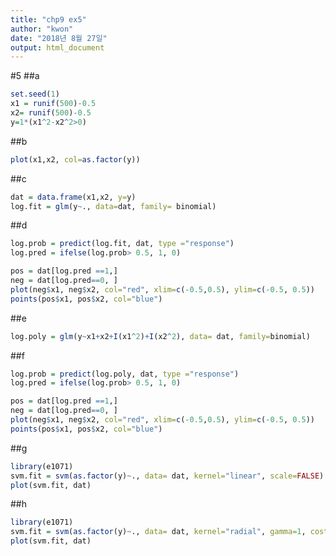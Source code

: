 ```yaml
---
title: "chp9 ex5"
author: "kwon"
date: "2018년 8월 27일"
output: html_document
---
```


#5
##a
```r
set.seed(1)
x1 = runif(500)-0.5
x2= runif(500)-0.5
y=1*(x1^2-x2^2>0)
```

##b
```r
plot(x1,x2, col=as.factor(y))
```

##c
```r
dat = data.frame(x1,x2, y=y)
log.fit = glm(y~., data=dat, family= binomial)
```

##d
```r
log.prob = predict(log.fit, dat, type ="response")
log.pred = ifelse(log.prob> 0.5, 1, 0)

pos = dat[log.pred ==1,]
neg = dat[log.pred==0, ]
plot(neg$x1, neg$x2, col="red", xlim=c(-0.5,0.5), ylim=c(-0.5, 0.5))
points(pos$x1, pos$x2, col="blue")

```
##e
```r
log.poly = glm(y~x1+x2+I(x1^2)+I(x2^2), data= dat, family=binomial)
```
##f
```r
log.prob = predict(log.poly, dat, type ="response")
log.pred = ifelse(log.prob> 0.5, 1, 0)

pos = dat[log.pred ==1,]
neg = dat[log.pred==0, ]
plot(neg$x1, neg$x2, col="red", xlim=c(-0.5,0.5), ylim=c(-0.5, 0.5))
points(pos$x1, pos$x2, col="blue")
```

##g
```r
library(e1071)
svm.fit = svm(as.factor(y)~., data= dat, kernel="linear", scale=FALSE)
plot(svm.fit, dat)
```

##h
```r
library(e1071)
svm.fit = svm(as.factor(y)~., data= dat, kernel="radial", gamma=1, cost=10,scale=FALSE)
plot(svm.fit, dat)
```
